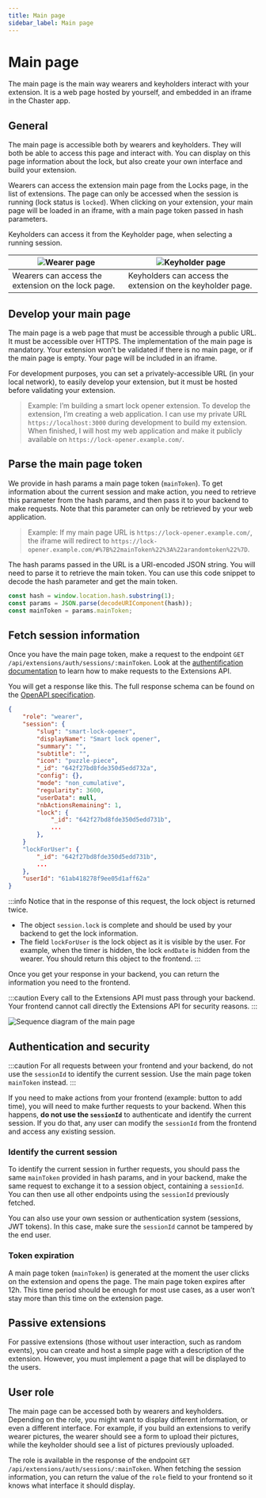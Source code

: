 ```yaml
---
title: Main page
sidebar_label: Main page
---
```


# Main page

The main page is the main way wearers and keyholders interact with your extension. It is a web page hosted by yourself, and embedded in an iframe in the Chaster app.

## General

The main page is accessible both by wearers and keyholders. They will both be able to access this page and interact with. You can display on this page information about the lock, but also create your own interface and build your extension.

Wearers can access the extension main page from the Locks page, in the list of extensions. The page can only be accessed when the session is running (lock status is `locked`). When clicking on your extension, your main page will be loaded in an iframe, with a main page token passed in hash parameters.

Keyholders can access it from the Keyholder page, when selecting a running session.

| ![Wearer page](/img/extensions-api-main-page-wearer.png) | ![Keyholder page](/img/extensions-api-main-page-keyholder.png) |
| -------------------------------------------------------- | -------------------------------------------------------------- |
| Wearers can access the extension on the lock page.       | Keyholders can access the extension on the keyholder page.     |

## Develop your main page

The main page is a web page that must be accessible through a public URL. It must be accessible over HTTPS. The implementation of the main page is mandatory. Your extension won’t be validated if there is no main page, or if the main page is empty. Your page will be included in an iframe.

For development purposes, you can set a privately-accessible URL (in your local network), to easily develop your extension, but it must be hosted before validating your extension.

> Example: I’m building a smart lock opener extension. To develop the extension, I’m creating a web application. I can use my private URL `https://localhost:3000` during development to build my extension. When finished, I will host my web application and make it publicly available on `https://lock-opener.example.com/`.

## Parse the main page token

We provide in hash params a main page token (`mainToken`). To get information about the current session and make action, you need to retrieve this parameter from the hash params, and then pass it to your backend to make requests. Note that this parameter can only be retrieved by your web application.

> Example: If my main page URL is `https://lock-opener.example.com/`, the iframe will redirect to `https://lock-opener.example.com/#%7B%22mainToken%22%3A%22arandomtoken%22%7D`.

The hash params passed in the URL is a URI-encoded JSON string. You will need to parse it to retrieve the main token. You can use this code snippet to decode the hash parameter and get the main token.

```jsx
const hash = window.location.hash.substring(1);
const params = JSON.parse(decodeURIComponent(hash));
const mainToken = params.mainToken;
```

## Fetch session information

Once you have the main page token, make a request to the endpoint `GET /api/extensions/auth/sessions/:mainToken`. Look at the [authentification documentation](/api/extensions-api/authentication) to learn how to make requests to the Extensions API.

You will get a response like this. The full response schema can be found on the [OpenAPI specification](https://api.chaster.app/api/).

```json
{
    "role": "wearer",
    "session": {
        "slug": "smart-lock-opener",
        "displayName": "Smart lock opener",
        "summary": "",
        "subtitle": "",
        "icon": "puzzle-piece",
        "_id": "642f27bd8fde350d5edd732a",
        "config": {},
        "mode": "non_cumulative",
        "regularity": 3600,
        "userData": null,
        "nbActionsRemaining": 1,
        "lock": {
            "_id": "642f27bd8fde350d5edd731b",
            ...
        },
    }
    "lockForUser": {
        "_id": "642f27bd8fde350d5edd731b",
        ...
    },
    "userId": "61ab418278f9ee05d1aff62a"
}
```

:::info
Notice that in the response of this request, the lock object is returned twice.

- The object `session.lock` is complete and should be used by your backend to get the lock information.
- The field `lockForUser` is the lock object as it is visible by the user. For example, when the timer is hidden, the lock `endDate` is hidden from the wearer. You should return this object to the frontend.
:::

Once you get your response in your backend, you can return the information you need to the frontend.

:::caution
Every call to the Extensions API must pass through your backend. Your frontend cannot call directly the Extensions API for security reasons.
:::

![Sequence diagram of the main page](/img/extensions-api-main-page-diagram.png)

## Authentication and security

:::caution
For all requests between your frontend and your backend, do not use the `sessionId` to identify the current session. Use the main page token `mainToken` instead.
:::

If you need to make actions from your frontend (example: button to add time), you will need to make further requests to your backend. When this happens, **do not use the `sessionId`**  to authenticate and identify the current session. If you do that, any user can modify the `sessionId` from the frontend and access any existing session.

### Identify the current session

To identify the current session in further requests, you should pass the same `mainToken` provided in hash params, and in your backend, make the same request to exchange it to a session object, containing a `sessionId`. You can then use all other endpoints using the `sessionId` previously fetched.

You can also use your own session or authentication system (sessions, JWT tokens). In this case, make sure the `sessionId` cannot be tampered by the end user.

### Token expiration

A main page token (`mainToken`) is generated at the moment the user clicks on the extension and opens the page. The main page token expires after 12h. This time period should be enough for most use cases, as a user won’t stay more than this time on the extension page.

## Passive extensions

For passive extensions (those without user interaction, such as random events), you can create and host a simple page with a description of the extension. However, you must implement a page that will be displayed to the users.

## User role

The main page can be accessed both by wearers and keyholders. Depending on the role, you might want to display different information, or even a different interface. For example, if you build an extensions to verify wearer pictures, the wearer should see a form to upload their pictures, while the keyholder should see a list of pictures previously uploaded.

The role is available in the response of the endpoint `GET /api/extensions/auth/sessions/:mainToken`. When fetching the session information, you can return the value of the `role` field to your frontend so it knows what interface it should display.
